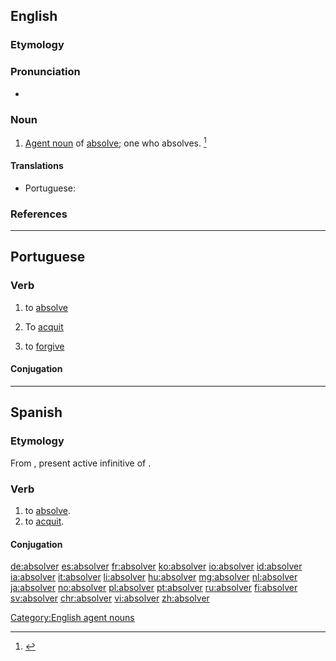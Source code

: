 ==English==

===Etymology===
{{suffix|absolve|er|lang=en}}

===Pronunciation===
* {{a|US}} {{IPA|/æbˈzɑl.vɚ/|/əbˈzɑl.vɚ/|lang=en}}

===Noun===
{{en-noun}}

# [[agent noun|Agent noun]] of [[absolve]]; one who absolves. {{defdate|First attested in the late 16<sup>th</sup> century.}}<ref name=SOED>{{R:SOED5|page=9}}</ref>

====Translations====
{{trans-top|one who absolves}}
* Portuguese: {{t|pt|absolvedor|m}}
{{trans-mid}}
{{trans-bottom}}

===References===
<references/>

[[Category:English agent nouns]]

----

==Portuguese==

===Verb===
{{pt-verb|absolv|er}}

# to [[absolve]]
# {{context|legal|lang=pt}} To [[acquit]]
# to [[forgive]]

====Conjugation====
{{pt-conj|absolv|er}}
----
==Spanish==

===Etymology===
From {{etyl|la|es}} {{term|absolvere|lang=la}}, present active infinitive of {{m|la|absolvō||absolve}}.

===Verb===
{{es-verb|absolv|er|pres=absuelvo|part=absuelto}}

# to [[absolve]].
# to [[acquit]].

====Conjugation====
{{es-conj-olver|abs}}

[[de:absolver]]
[[es:absolver]]
[[fr:absolver]]
[[ko:absolver]]
[[io:absolver]]
[[id:absolver]]
[[ia:absolver]]
[[it:absolver]]
[[li:absolver]]
[[hu:absolver]]
[[mg:absolver]]
[[nl:absolver]]
[[ja:absolver]]
[[no:absolver]]
[[pl:absolver]]
[[pt:absolver]]
[[ru:absolver]]
[[fi:absolver]]
[[sv:absolver]]
[[chr:absolver]]
[[vi:absolver]]
[[zh:absolver]]